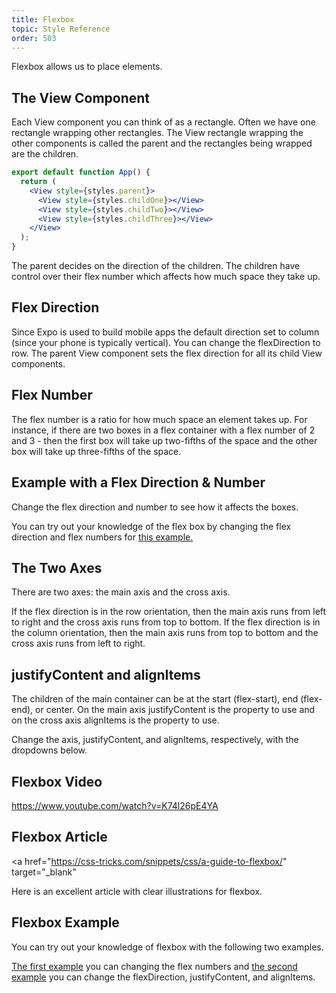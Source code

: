 ```yaml
---
title: Flexbox
topic: Style Reference
order: 503
---
```



Flexbox allows us to place elements.

## The View Component

Each View component you can think of as a rectangle.
Often we have one rectangle wrapping other rectangles.
The View rectangle wrapping the other components is called the parent
and the rectangles being wrapped are the children.

```jsx
export default function App() {
  return (
    <View style={styles.parent}>
      <View style={styles.childOne}></View>
      <View style={styles.childTwo}></View>
      <View style={styles.childThree}></View>
    </View>
  );
}
```

The parent decides on the direction of the children. The children have control over their flex number which affects how much space they take up.

## Flex Direction

Since Expo is used to build mobile apps the default direction set to column (since your phone is typically vertical).
You can change the flexDirection to row. The parent View component sets the flex direction for all its child View components.

## Flex Number

The flex number is a ratio for how much space an element takes up.
For instance, if there are two boxes in a flex container with a flex number of
2 and 3 - then the first box will take up two-fifths of the space and the other box will take up three-fifths of the space.

## Example with a Flex Direction & Number

Change the flex direction and number to see how it affects the boxes.

<FlexRatio />

You can try out your knowledge of the flex box by changing the flex direction and flex numbers for <a href="https://snack.expo.io/@jeremyjgyoung/flexbox-example" target="_blank">this example.</a>

## The Two Axes

There are two axes: the main axis and the cross axis.

If the flex direction is in the row orientation, then the main axis runs from left to right and the cross axis runs from top to bottom.
If the flex direction is in the column orientation, then the main axis runs from top to bottom and the cross axis runs from left to right.

## justifyContent and alignItems

The children of the main container can be at the start (flex-start), end (flex-end), or center.
On the main axis justifyContent is the property to use and on the cross axis alignItems is the property to use.

Change the axis, justifyContent, and alignItems, respectively, with the dropdowns below.

<FlexAxes />

## Flexbox Video

https://www.youtube.com/watch?v=K74l26pE4YA

## Flexbox Article

<a
  href="https://css-tricks.com/snippets/css/a-guide-to-flexbox/"
  target="_blank"
>
  Here is an excellent article with clear illustrations for flexbox.
</a>

## Flexbox Example

You can try out your knowledge of flexbox with the following two examples.

<a href="https://snack.expo.io/@jeremyjgyoung/flexbox-example-one" target="_blank">The first example</a> you can changing the flex numbers and <a href="https://snack.expo.io/@jeremyjgyoung/flexbox-example-two" target="_blank">the second example</a> you can change the flexDirection, justifyContent, and alignItems.
